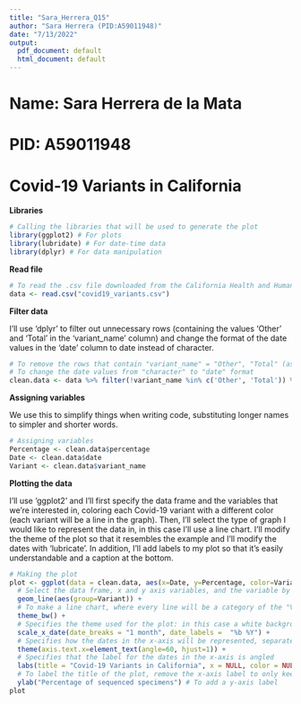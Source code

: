 ```yaml
---
title: "Sara_Herrera_Q15"
author: "Sara Herrera (PID:A59011948)"
date: "7/13/2022"
output:
  pdf_document: default
  html_document: default
---
```


# Name: Sara Herrera de la Mata
# PID: A59011948

# Covid-19 Variants in California

**Libraries**

```r
# Calling the libraries that will be used to generate the plot
library(ggplot2) # For plots
library(lubridate) # For date-time data
library(dplyr) # For data manipulation
```

**Read file**

```r
# To read the .csv file downloaded from the California Health and Human Services (CHHS) open data site
data <- read.csv("covid19_variants.csv")
```

**Filter data**

I'll use 'dplyr' to filter out unnecessary rows (containing the values 'Other' and 'Total' in the 'variant_name' column) and change the format of the date values in the 'date' column to date instead of character.

```r
# To remove the rows that contain "variant_name" = "Other", "Total" (as they're not included in the plot)
# To change the date values from "character" to "date" format
clean.data <- data %>% filter(!variant_name %in% c('Other', 'Total')) %>% mutate(date = as.Date(date))
```

**Assigning variables**

We use this to simplify things when writing code, substituting longer names to simpler and shorter words.

```r
# Assigning variables
Percentage <- clean.data$percentage
Date <- clean.data$date
Variant <- clean.data$variant_name
```

**Plotting the data** 

I'll use 'ggplot2' and I'll first specify the data frame and the variables that we're interested in, coloring each Covid-19 variant with a different color (each variant will be a line in the graph). Then, I'll select the type of graph I would like to represent the data in, in this case I'll use a line chart. I'll modify the theme of the plot so that it resembles the example and I'll modify the dates with 'lubricate'. In addition, I'll add labels to my plot so that it's easily understandable and a caption at the bottom.

```r
# Making the plot
plot <- ggplot(data = clean.data, aes(x=Date, y=Percentage, color=Variant)) +
  # Select the data frame, x and y axis variables, and the variable by which the data will be colored by
  geom_line(aes(group=Variant)) +
  # To make a line chart, where every line will be a category of the "Variant" column, meaning a different Covid-19 variant
  theme_bw() +
  # Specifies the theme used for the plot: in this case a white background and thin grey grid lines
  scale_x_date(date_breaks = "1 month", date_labels =  "%b %Y") +
  # Specifies how the dates in the x-axis will be represented, separated by 1 month gaps, and with the label month (in letters abbreviated) and year
  theme(axis.text.x=element_text(angle=60, hjust=1)) +
  # Specifies that the label for the dates in the x-axis is angled
  labs(title = "Covid-19 Variants in California", x = NULL, color = NULL, caption = "Data Source: <https://www.cdph.ca.gov/>") +
  # To label the title of the plot, remove the x-axis label to only keep the dates, remove the label of the variants to only keep the name of each variant next to each associated color, and to add a caption at the bottom of the plot
  ylab("Percentage of sequenced specimens") # To add a y-axis label 
plot
```
